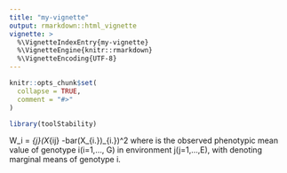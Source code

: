 ```yaml
---
title: "my-vignette"
output: rmarkdown::html_vignette
vignette: >
  %\VignetteIndexEntry{my-vignette}
  %\VignetteEngine{knitr::rmarkdown}
  %\VignetteEncoding{UTF-8}
---
```


```r
knitr::opts_chunk$set(
  collapse = TRUE,
  comment = "#>"
)
```

```r
library(toolStability)
```


W_i = \Simga_{j}(X_{ij} -bar(X_{i.})_{i.})^2
 where \eqn{X_{ij}} is the observed phenotypic mean value of genotype i(i=1,..., G)
 in environment j(j=1,...,E), with \eqn{bar(X)_{i.}} denoting marginal means of genotype i.

